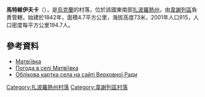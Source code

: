 {{coord|47|4|21|N|35|8|46|E|scale:100000|display=title}}

'''馬特維伊夫卡'''（{{lang-uk|Матвіївка}}），是[[烏克蘭|烏克蘭]]的村落，位於該國東南部[[扎波羅熱州|扎波羅熱州]]，由[[韋謝列區|韋謝列區]]負責管轄，始建於1842年，面積4.7平方公里，海拔高度73米，2001年人口915，人口密度每平方公里194.7人。

==參考資料==
*[http://gska2.rada.gov.ua/pls/z7502/A005?rdat1=27.05.2009&rf7571=12033 Матвіївка]{{dead link|date=2018年5月 |bot=InternetArchiveBot |fix-attempted=yes }}
* [http://weather.in.ua/ua/zaporozhskaja/15221 Погода в селі Матвіївка] {{Wayback|url=http://weather.in.ua/ua/zaporozhskaja/15221 |date=20111220050002 }}
* [http://gska2.rada.gov.ua/pls/z7502/A005?rdat1=27.05.2009&rf7571=12033 Облікова картка села на сайті Верховної Ради]{{dead link|date=2018年5月 |bot=InternetArchiveBot |fix-attempted=yes }}

[[Category:扎波羅熱州村落|Category:扎波羅熱州村落]]
[[Category:韋謝列區村落|Category:韋謝列區村落]]


{{Zaporizhia-geo-stub}}
